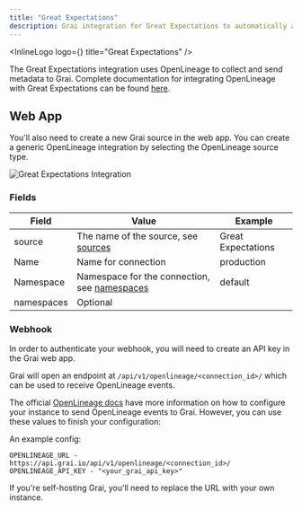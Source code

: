 ```yaml
---
title: "Great Expectations"
description: Grai integration for Great Expectations to automatically access metadata.
---
```



<InlineLogo logo={<GreatExpectationsLogo height={140} width={140}/>} title="Great Expectations" />

The Great Expectations integration uses OpenLineage to collect and send metadata to Grai.
Complete documentation for integrating OpenLineage with Great Expectations can be found [here](https://openlineage.io/docs/integrations/great-expectations/).


## Web App

You'll also need to create a new Grai source in the web app.
You can create a generic OpenLineage integration by selecting the OpenLineage source type.

<Image
  src="/images/docs/core/integrations/openlineage.png"
  height={600}
  width={1200}
  alt="Great Expectations Integration"
/>

### Fields

| Field      | Value                                                               | Example   |
| ---------- | ------------------------------------------------------------------- | --------- |
| source     | The name of the source, see [sources](/concepts/sources)            | Great Expectations   |
| Name       | Name for connection                                                 | production   |
| Namespace  | Namespace for the connection, see [namespaces](/concepts/namespace) | default   |
| namespaces | Optional                                                            |           |

### Webhook

<Callout type="info" emoji="ℹ️">
  In order to authenticate your webhook, you will need to create an API key in
  the Grai web app.
</Callout>

Grai will open an endpoint at `/api/v1/openlineage/<connection_id>/` which can be used to receive OpenLineage events.

The official [OpenLineage docs](https://openlineage.io/docs/integrations/great-expectations/) have more information on how to configure your instance to send OpenLineage events to Grai.
However, you can use these values to finish your configuration:

An example config:

```env copy
OPENLINEAGE_URL - https://api.grai.io/api/v1/openlineage/<connection_id>/
OPENLINEAGE_API_KEY - "<your_grai_api_key>"
```

If you're self-hosting Grai, you'll need to replace the URL with your own instance.
